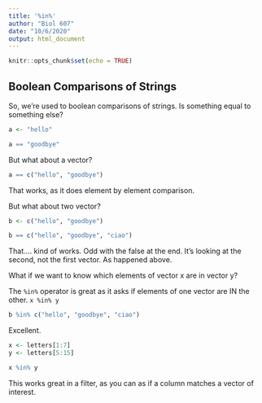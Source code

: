 ```yaml
---
title: '%in%'
author: "Biol 607"
date: "10/6/2020"
output: html_document
---
```


```r
knitr::opts_chunk$set(echo = TRUE)
```

## Boolean Comparisons of Strings

So, we're used to boolean comparisons of strings. Is something equal to something else?

```r
a <- "hello"

a == "goodbye"
```

But what about a vector?


```r
a == c("hello", "goodbye")
```

That works, as it does element by element comparison. 

But what about two vector?

```r
b <- c("hello", "goodbye")

b == c("hello", "goodbye", "ciao")
```

That.... kind of works. Odd with the false at the end. It's looking at the second, not the first vector. As happened above.

What if we want to know which elements of vector x are in vector y?

The `%in%` operator is great as it asks if elements of one vector are IN the other. `x %in% y`

```r
b %in% c("hello", "goodbye", "ciao")
```

Excellent.

```r
x <- letters[1:7]
y <- letters[5:15]

x %in% y
```

This works great in a filter, as you can as if a column matches a vector of interest.